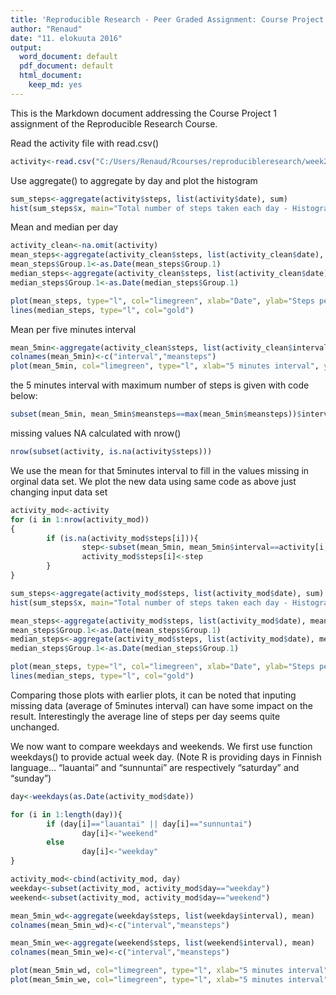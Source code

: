 ---
title: 'Reproducible Research - Peer Graded Assignment: Course Project 1'
author: "Renaud"
date: "11. elokuuta 2016"
output:
  word_document: default
  pdf_document: default
  html_document:
    keep_md: yes
---

This is the Markdown document addressing the Course Project 1 assignment of the Reproducible Research Course.

Read the activity file with read.csv()
```{r}
activity<-read.csv("C:/Users/Renaud/Rcourses/reproducibleresearch/week2/project/activity.csv")
```

Use aggregate() to aggregate by day and plot the histogram
```{r}
sum_steps<-aggregate(activity$steps, list(activity$date), sum)
hist(sum_steps$x, main="Total number of steps taken each day - Histogram", col="limegreen", xlab="")

```

Mean and median per day
```{r}
activity_clean<-na.omit(activity)
mean_steps<-aggregate(activity_clean$steps, list(activity_clean$date), mean)
mean_steps$Group.1<-as.Date(mean_steps$Group.1)
median_steps<-aggregate(activity_clean$steps, list(activity_clean$date), median)
median_steps$Group.1<-as.Date(median_steps$Group.1)

plot(mean_steps, type="l", col="limegreen", xlab="Date", ylab="Steps per day", main="Mean (green) and Median (yellow), steps per day")
lines(median_steps, type="l", col="gold")
```

Mean per five minutes interval
```{r}
mean_5min<-aggregate(activity_clean$steps, list(activity_clean$interval), mean)
colnames(mean_5min)<-c("interval","meansteps")
plot(mean_5min, col="limegreen", type="l", xlab="5 minutes interval", ylab="Mean steps")
```

the 5 minutes interval with maximum number of steps is given with code below:
```{r}
subset(mean_5min, mean_5min$meansteps==max(mean_5min$meansteps))$interval
````

missing values NA calculated with nrow()
```{r}
nrow(subset(activity, is.na(activity$steps)))
```

We use the mean for that 5minutes interval to fill in the values missing in orginal data set.
We plot the new data using same code as above just changing input data set
```{r}
activity_mod<-activity
for (i in 1:nrow(activity_mod))
{
        if (is.na(activity_mod$steps[i])){
                step<-subset(mean_5min, mean_5min$interval==activity[i,3])$meansteps
                activity_mod$steps[i]<-step
        }
}

sum_steps<-aggregate(activity_mod$steps, list(activity_mod$date), sum)
hist(sum_steps$x, main="Total number of steps taken each day - Histogram", col="limegreen", xlab="")

mean_steps<-aggregate(activity_mod$steps, list(activity_mod$date), mean)
mean_steps$Group.1<-as.Date(mean_steps$Group.1)
median_steps<-aggregate(activity_mod$steps, list(activity_mod$date), median)
median_steps$Group.1<-as.Date(median_steps$Group.1)

plot(mean_steps, type="l", col="limegreen", xlab="Date", ylab="Steps per day", main="Mean (green) and Median (yellow), steps per day")
lines(median_steps, type="l", col="gold")
```

Comparing those plots with earlier plots, it can be noted that inputing missing data (average of 5minutes interval) can have some impact on the result. Interestingly the average line of steps per day seems quite unchanged.



We now want to compare weekdays and weekends.
We first use function weekdays() to provide actual week day. (Note R is providing days in  Finnish language... "lauantai" and "sunnuntai" are respectively "saturday" and "sunday")
```{r}
day<-weekdays(as.Date(activity_mod$date))

for (i in 1:length(day)){
        if (day[i]=="lauantai" || day[i]=="sunnuntai")
                day[i]<-"weekend"
        else
                day[i]<-"weekday"
}

activity_mod<-cbind(activity_mod, day)
weekday<-subset(activity_mod, activity_mod$day=="weekday")
weekend<-subset(activity_mod, activity_mod$day=="weekend")

mean_5min_wd<-aggregate(weekday$steps, list(weekday$interval), mean)
colnames(mean_5min_wd)<-c("interval","meansteps")

mean_5min_we<-aggregate(weekend$steps, list(weekend$interval), mean)
colnames(mean_5min_we)<-c("interval","meansteps")

plot(mean_5min_wd, col="limegreen", type="l", xlab="5 minutes interval", ylab="Mean steps weedays")
plot(mean_5min_we, col="limegreen", type="l", xlab="5 minutes interval", ylab="Mean steps weekend")
```



